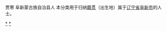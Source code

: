 {{Catnav|頁面分類|各種主題的頁面分類|依中国各省来作的分类|各地中国人|辽宁人}}
{{Catnav|頁面分類|人物|各國人物|中国人|各地中国人|辽宁人}}
贾寒 阜新蒙古族自治县人 
本分类用于归纳[[籍贯|籍贯]]（出生地）属于[[辽宁省|辽宁省]][[阜新市|阜新市]]的人士。

[[Category:辽宁人|*]]
[[Category:阜新|*]]